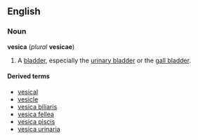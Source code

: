 ==English==
===Noun===
'''vesica''' (''plural'' '''vesicae''')

# {{anatomy}} A [[bladder]], especially the [[urinary bladder]] or the [[gall bladder]].

====Derived terms====
*[[vesical]]
*[[vesicle]]
*[[vesica biliaris]]
*[[vesica fellea]]
*[[vesica piscis]]
*[[vesica urinaria]]